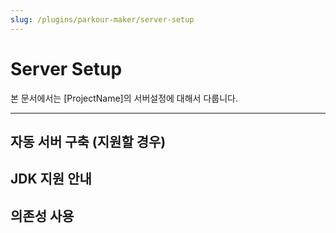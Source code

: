 ```yaml
---
slug: /plugins/parkour-maker/server-setup
---
```


# Server Setup

본 문서에서는 [ProjectName]의 서버설정에 대해서 다룹니다.

---

## 자동 서버 구축 (지원할 경우)

## JDK 지원 안내

## 의존성 사용